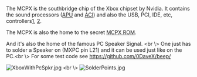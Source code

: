 The MCPX is the southbridge chip of the Xbox chipset by Nvidia. It contains the sound processors ([[APU]] and [[ACI]]) and also the USB, PCI, IDE, etc, controllers[https://web.archive.org/web/20010418214256/http://www.ga-hardware.com:80/preview.cfm?id=NVIDIAMCP], [https://web.archive.org/web/20010410003338/http://www.nvnews.net/previews/mcpx/mcpx.shtml].

The MCPX is also the home to the secret [[MCPX ROM]].

And it's also the home of the famous PC Speaker Signal. <br \>
One just has to solder a Speaker on (MXPC pin L21) and it can be used just like on the PC.<br \>
For some test code see [https://github.com/0DaveX/beep/ https://github.com/0DaveX/beep/]


[[File:XboxWithPcSpkr.jpg]] <br \>
[[File:SolderPoints.jpg]]